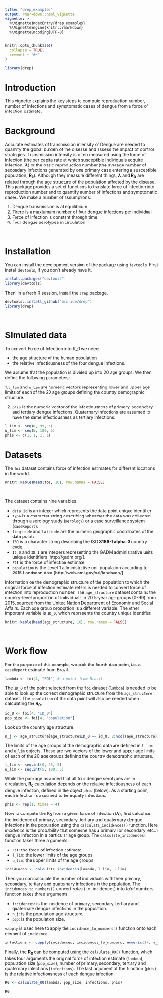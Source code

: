 ```yaml
---
title: "drep_examples"
output: rmarkdown::html_vignette
vignette: >
  %\VignetteIndexEntry{drep_examples}
  %\VignetteEngine{knitr::rmarkdown}
  %\VignetteEncoding{UTF-8}
---
```


```r
knitr::opts_chunk$set(
  collapse = TRUE,
  comment = "#>"
)
```

```r
library(drep)
```

# Introduction

This vignette explains the key steps to compute reproduction number, number of infections and symptomatic cases of dengue from a force of infection estimate.  

# Background 

Accurate estimates of transmission intensity of Dengue are needed to quantify the global burden of the disease and assess the impact of control strategies. Transmission intensity is often measured using the force of infection (the per capita rate at which susceptible individuals acquire infection, **$\lambda$**) or the basic reproduction number (the average number of secondary infections generated by one primary case entering a susceptible population, **R~0~**). Although they measure different things, **$\lambda$** and **R~0~** are related through the age structure of the population affected by the disease. This package provides a set of functions to translate force of infection into reproduction number and to quantify number of infections and symptomatic cases. We make a number of assumptions: 

1. Dengue transmission is at equilibrium 
2. There is a maxiumum number of four dengue infections per individual
3. Force of infection is constant through time
4. Four dengue serotypes in circulation 

<br>

# Installation

You can install the development version of the package using `devtools`. First install `devtools`, if you don't already have it.

```r
install.packages("devtools")
library(devtools)
```

Then, in a fresh R session, install the `drep` package.

```r
devtools::install_github("mrc-ide/drep")
library(drep)
```

<br>

# Simulated data 

To convert Force of Infection into R_0 we need:

* the age structure of the human population 
* the relative infectiousness of the four dengue infections. 


We assume that the population is divided up into 20 age groups. We then define the following parameters:

1.`l_lim` and `u_lim` are numeric vectors representing lower and upper age limits of each of the 20 age groups defining the country demographic structure.  

2. `phis` is the numeric vector of the infectiousness of primary, secondary and tertiary dengue infections. Quaternary infections are assumed to have the same infectiousness as tertiary infections. 

```r
l_lim <- seq(0, 95, 5)
u_lim <- seq(5, 100, 5)
phis <- c(1, 1, 1, 1)
```



# Datasets

The `foi` dataset contains force of infection estimates for different locations in the world.

```r
knitr::kable(head(foi, 10), row.names = FALSE)
```

<br>

The dataset contains nine variables.

* `data_id` is an integer which represents the data point unique identifier 
* `type` is a character string describing wheather the data was collected through a serology study (`serology`) or a case surveillance system (`caseReport`).
* `longitude` and `latitude` are the numeric geographic coordinates of the data points.
* `ISO` is a character string describing the ISO **3166-1 alpha-3** country code.
* `ID_0` and `ID_1` are integers representing the GADM administrative units unique identifiers [http://gadm.org/]. 
* `FOI` is the force of infection estimate
* `population` is the Level 1 administrative unit population according to 2015 Landscan data [http://web.ornl.gov/sci/landscan/]

Information on the demographic structure of the population to which the original force of infection estimate refers is needed to convert force of infection into reproduction number. The `age_structure` dataset contains the country-level proportion of individuals in 20 5-year age groups (0-99) from 2015, sourced from the United Nation Department of Economic and Social Affairs. Each age group proportion is a different variable. The other important variable is `ID_0`, which represents the country unique identifier. 

```r
knitr::kable(head(age_structure, 10), row.names = FALSE)
```

<br>

# Work flow

For the purpose of this example, we pick the fourth data point, i.e. a `caseReport` estimate from Brazil.

```r
lambda <- foi[4, "FOI"] # a point from Brazil
```

The `ID_0` of the point selected from the `foi` dataset (`lambda`) is needed to be able to look up the correct demographic structure from the `age_structure` dataset. The `population` of the data point will also be needed when calculating the **R~0~**. 

```r
id_0 <- foi[4, "ID_0"]
pop_size <- foi[4, "population"]
```

Look up the country age structure. 

```r
n_j <- age_structure[age_structure$ID_0 == id_0, 2:ncol(age_structure)]
```

The limits of the age groups of the demographic data are defined in `l_lim` and `u_lim` objects. These are two vectors of the lower and upper age limits of each of the 20 age groups defining the country demographic structure. 

```r
l_lim <- seq.int(0, 95, 5)
u_lim <- seq.int(5, 100, 5)
```

While the package assumed that all four dengue serotypes are in circulation, **R~0~** calculation depends on the relative infectiousness of each dengue infection, defined in the object `phis` (below). As a starting point, each infection is assumed to be equally infectious.  

```r
phis <- rep(1, times = 4)
```

Now to compute the **R~0~** from a given force of infection (**$\lambda$**), first calculate the incidence of primary, secondary, tertiary and quaternary dengue infections in the population using the `calculate_incidences()` function. Here *incidence* is the probability that someone has a primary (or secondary, etc..) dengue infection in a particular age group. The `calculate_incidences()` function takes three arguments:

* `FOI`: the force of infection estimate
* `l_lim`: the lower limits of the age groups
* `u_lim`: the upper limits of the age groups

```r
incidences <- calculate_incidences(lambda, l_lim, u_lim)
```

Then you can calculate the number of individuals with their primary, secondary, tertiary and quaternary infections in the population. The `incidences_to_numbers()` convert *rates* (i.e. incidences) into *total* numbers function takes three arguments

* `incidences`: is the incidence of primary, secondary, tertiary and quaternary dengue infections in the population.
* `n_j`: is the population age structure.
* `pop`: is the population size.

`vapply` is used here to apply the `incidence_to_numbers()` function onto each element of `incidence` 

```r
infections <- vapply(incidences, incidences_to_numbers, numeric(1), n_j, pop_size)
```

Finally, the **R~0~** can be computed using the `calculate_R0()` function, which takes four arguments the original force of infection estimate (`lambda`), population size (`pop_size`), number of primary, secondary, tertiary and quaternary infections (`infections`). The last argument of the function (`phis`) is the relative infectiousness of each dengue infection. 

```r
R0 <- calculate_R0(lambda, pop_size, infections, phis)
```

```r
R0
```
